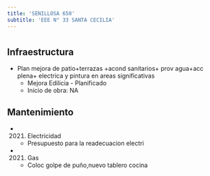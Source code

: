 ```yaml
---
title: 'SENILLOSA 650'
subtitle: 'EEE N° 33 SANTA CECILIA'
---
```


#
## Infraestructura

* Plan mejora de patio+terrazas +acond sanitarios+ prov agua+acc plena+ electrica y pintura en areas significativas 
    + Mejora Edilicia - Planificado 
    + Inicio de obra: NA 






## Mantenimiento

*  (2021) Electricidad 
    + Presupuesto para la readecuacion electri

*  (2021) Gas 
    + Coloc golpe de puño,nuevo tablero cocina



